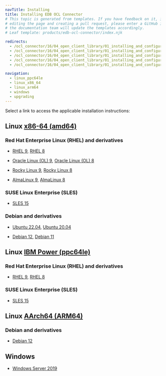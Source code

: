 ```yaml
---
navTitle: Installing
title: Installing EDB OCL Connector
# This topic is generated from templates. If you have feedback on it, instead of
# editing the page and creating a pull request, please enter a GitHub issue and
# the documentation team will update the templates accordingly.
# Leaf template: products/edb-ocl-connector/index.njk

redirects:
  - /ocl_connector/16/04_open_client_library/01_installing_and_configuring_the_ocl_connector/
  - /ocl_connector/16/04_open_client_library/01_installing_and_configuring_the_ocl_connector/install_on_linux_using_edb_repo/
  - /ocl_connector/16/04_open_client_library/01_installing_and_configuring_the_ocl_connector/install_on_linux_using_edb_repo/11_updating_rpm_install/
  - /ocl_connector/16/04_open_client_library/01_installing_and_configuring_the_ocl_connector/install_on_linux_using_edb_repo/ibm_power_ppc64le/07_ocl_connector14_rhel8_ppcle/
  - /ocl_connector/16/04_open_client_library/01_installing_and_configuring_the_ocl_connector/install_on_linux_using_edb_repo/x86_amd64/06_ocl_connector14_ubuntu18_deb9_x86/

navigation:
  - linux_ppc64le
  - linux_x86_64
  - linux_arm64
  - windows
  - upgrading
---
```


Select a link to access the applicable installation instructions:

## Linux [x86-64 (amd64)](linux_x86_64)

### Red Hat Enterprise Linux (RHEL) and derivatives

- [RHEL 9](linux_x86_64/ocl_rhel_9), [RHEL 8](linux_x86_64/ocl_rhel_8)

- [Oracle Linux (OL) 9](linux_x86_64/ocl_rhel_9), [Oracle Linux (OL) 8](linux_x86_64/ocl_rhel_8)

- [Rocky Linux 9](linux_x86_64/ocl_other_linux_9), [Rocky Linux 8](linux_x86_64/ocl_other_linux_8)

- [AlmaLinux 9](linux_x86_64/ocl_other_linux_9), [AlmaLinux 8](linux_x86_64/ocl_other_linux_8)

### SUSE Linux Enterprise (SLES)

- [SLES 15](linux_x86_64/ocl_sles_15)

### Debian and derivatives

- [Ubuntu 22.04](linux_x86_64/ocl_ubuntu_22), [Ubuntu 20.04](linux_x86_64/ocl_ubuntu_20)

- [Debian 12](linux_x86_64/ocl_debian_12), [Debian 11](linux_x86_64/ocl_debian_11)

## Linux [IBM Power (ppc64le)](linux_ppc64le)

### Red Hat Enterprise Linux (RHEL) and derivatives

- [RHEL 9](linux_ppc64le/ocl_rhel_9), [RHEL 8](linux_ppc64le/ocl_rhel_8)

### SUSE Linux Enterprise (SLES)

- [SLES 15](linux_ppc64le/ocl_sles_15)

## Linux [AArch64 (ARM64)](linux_arm64)

### Debian and derivatives

- [Debian 12](linux_arm64/ocl_debian_12)

## Windows

- [Windows Server 2019](windows)
